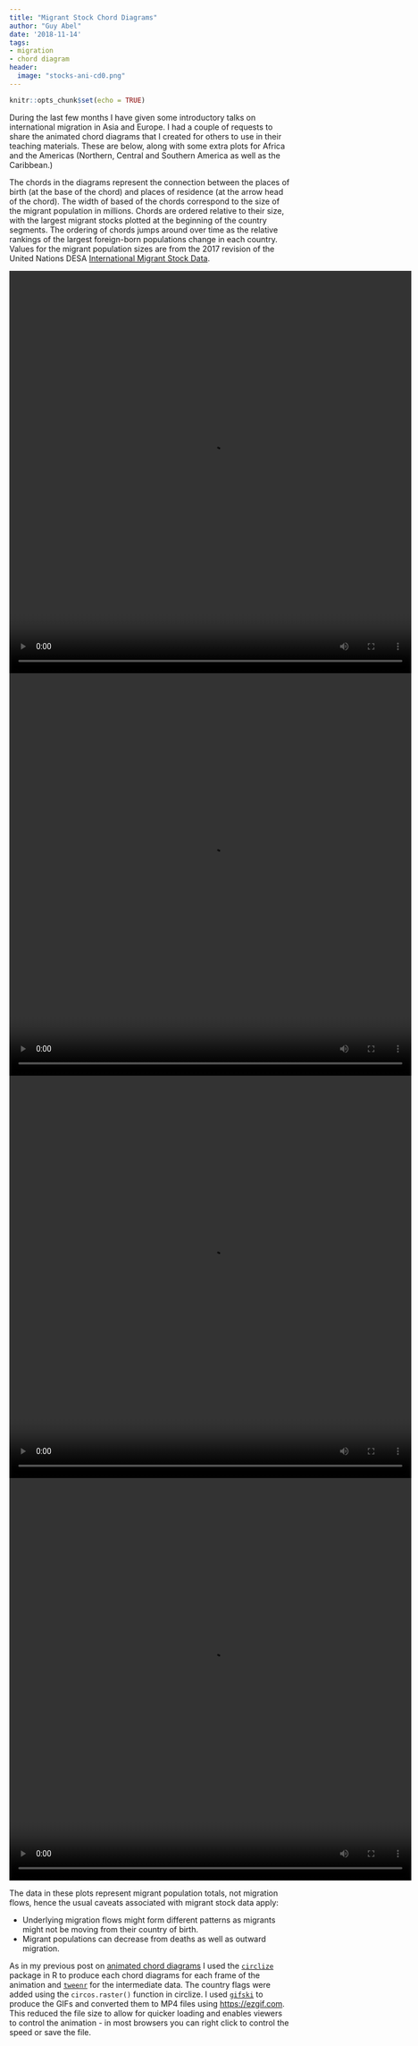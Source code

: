 ```yaml
---
title: "Migrant Stock Chord Diagrams"
author: "Guy Abel"
date: '2018-11-14'
tags:
- migration
- chord diagram
header:
  image: "stocks-ani-cd0.png"
---
```


```r
knitr::opts_chunk$set(echo = TRUE)
```

During the last few months I have given some introductory talks on international migration in Asia and Europe. I had a couple of requests to share the animated chord diagrams that I created for others to use in their teaching materials. These are below, along with some extra plots for Africa and the Americas (Northern, Central and Southern America as well as the Caribbean.)

The chords in the diagrams represent the connection between the places of birth (at the base of the chord) and places of residence (at the arrow head of the chord). The width of based of the chords correspond to the size of the migrant population in millions. Chords are ordered relative to their size, with the largest migrant stocks plotted at the beginning of the country segments. The ordering of chords jumps around over time as the relative rankings of the largest foreign-born populations change in each country. Values for the migrant population sizes are from the 2017 revision of the United Nations DESA [International Migrant Stock Data](http://www.un.org/en/development/desa/population/migration/data/estimates2/estimates17.shtml). 

<!-- ![ ](/img/anigif_original-14120-1449691023-4-2.mp4) -->

<video autoplay="autoplay" loop="loop" width="720" height="720">
  <source src="/img/abel-asia-ani10.mp4" type="video/mp4" />
</video>

<video autoplay="autoplay" loop="loop" width="720" height="720">
  <source src="/img/abel-europe-ani10.mp4" type="video/mp4" />
</video>

<video autoplay="autoplay" loop="loop" width="720" height="720">
  <source src="/img/abel-africa-ani10.mp4" type="video/mp4" />
</video>

<video autoplay="autoplay" loop="loop" width="720" height="720">
  <source src="/img/abel-americas-ani10.mp4" type="video/mp4" />
</video>
  
<!-- ![ ](/img/abel-asia-ani10.gif) -->

<!-- ![ ](/img/abel-europe-ani10.gif) -->

<!-- ![ ](/img/abel-africa-ani10.gif) -->

<!-- ![ ](/img/abel-americas-ani10.gif) -->

The data in these plots represent migrant population totals, not migration flows, hence the usual caveats associated with migrant stock data apply:

- Underlying migration flows might form different patterns as migrants might not be moving from their country of birth.
- Migrant populations can decrease from deaths as well as outward migration.

As in my previous post on [animated chord diagrams](http://guyabel.com/post/animated-directional-chord-diagrams/) I used the [`circlize`](https://cran.r-project.org/web/packages/circlize/index.html) package in R to produce each chord diagrams for each frame of the animation and [`tweenr`](https://cran.r-project.org/web/packages/tweenr/index.html) for the intermediate data. The country flags were added using the `circos.raster()` function in circlize. I used [`gifski`](https://cran.r-project.org/web/packages/gifski/index.html) to produce the GIFs and converted them to MP4 files using [https://ezgif.com](https://ezgif.com/gif-to-mp4/). This reduced the file size to allow for quicker loading and enables viewers to control the animation - in most browsers you can right click to control the speed or save the file.



